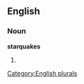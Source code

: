 
==English==

===Noun===
'''starquakes'''

# {{plural of|[[starquake]]}}

[[Category:English plurals]]